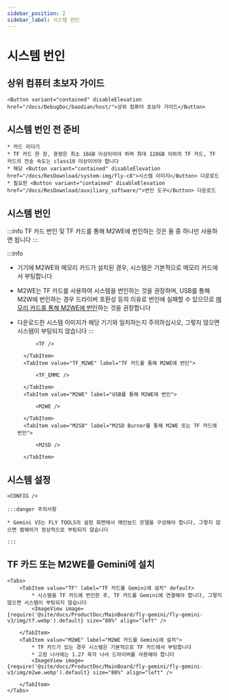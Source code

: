 ```yaml
---
sidebar_position: 2
sidebar_label: 시스템 번인
---
```








# 시스템 번인

## 상위 컴퓨터 초보자 가이드

    <Button variant="contained" disableElevation href="/docs/DebugDoc/baodian/host/">상위 컴퓨터 초보자 가이드</Button>

## 시스템 번인 전 준비

    * 카드 리더기
    * TF 카드 한 장, 용량은 최소 16GB 이상이어야 하며 최대 128GB 이하의 TF 카드, TF 카드의 전송 속도는 class10 이상이어야 합니다
    * 해당 <Button variant="contained" disableElevation href="/docs/ResDownload/system-img/fly-c8">시스템 이미지</Button> 다운로드
    * 필요한 <Button variant="contained" disableElevation href="/docs/ResDownload/auxiliary_software/">번인 도구</Button> 다운로드

## 시스템 번인

:::info
TF 카드 번인 및 TF 카드를 통해 M2WE에 번인하는 것은 둘 중 하나만 사용하면 됩니다
:::

:::info
* 기기에 M2WE와 메모리 카드가 설치된 경우, 시스템은 기본적으로 메모리 카드에서 부팅합니다
* M2WE는 TF 카드를 사용하여 시스템을 번인하는 것을 권장하며, USB를 통해 M2W에 번인하는 경우 드라이버 호환성 등의 이유로 번인에 실패할 수 있으므로 [메모리 카드를 통해 M2WE에 번인](https://mellow-next.klipper.cn/docs/ProductDoc/SBC/fly-pi-v2/fly-os)하는 것을 권장합니다
* 다운로드한 시스템 이미지가 해당 기기와 일치하는지 주의하십시오, 그렇지 않으면 시스템이 부팅되지 않습니다
:::

    <Tabs>
        <TabItem value="TF" label="TF 카드에 번인" default>
            
            <TF />
            
        </TabItem>
        <TabItem value="TF_M2WE" label="TF 카드를 통해 M2WE에 번인">
            
            <TF_EMMC />

        </TabItem>
        <TabItem value="M2WE" label="USB를 통해 M2WE에 번인">
            
            <M2WE />

        </TabItem>
        <TabItem value="M2SD" label="M2SD Burner를 통해 M2WE 또는 TF 카드에 번인">
            
            <M2SD />

        </TabItem>
    </Tabs>


## 시스템 설정

    <CONFIG />

    :::danger 주의사항

    * Gemini V3는 FLY TOOLS의 설정 화면에서 메인보드 모델을 구성해야 합니다, 그렇지 않으면 펌웨어가 정상적으로 부팅되지 않습니다

    :::

## TF 카드 또는 M2WE를 Gemini에 설치

    <Tabs>
        <TabItem value="TF" label="TF 카드를 Gemini에 설치" default>
            * 시스템을 TF 카드에 번인한 후, TF 카드를 Gemini에 연결해야 합니다, 그렇지 않으면 시스템이 부팅되지 않습니다
            <ImageView image={require('@site/docs/ProductDoc/MainBoard/fly-gemini/fly-gemini-v3/img/tf.webp').default} size="80%" align="left" />  

        </TabItem>
        <TabItem value="M2WE" label="M2WE 카드를 Gemini에 설치">
            * TF 카드가 있는 경우 시스템은 기본적으로 TF 카드에서 부팅합니다
            * 고정 나사에는 1.27 육각 나사 드라이버를 사용해야 합니다
            <ImageView image={require('@site/docs/ProductDoc/MainBoard/fly-gemini/fly-gemini-v3/img/m2we.webp').default} size="80%" align="left" />  

        </TabItem>
    </Tabs>